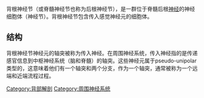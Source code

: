 {{multiple issues|
{{Expand English|time=2017-03-20T17:42:11+00:00}}
{{expand|time=2017-03-20T17:42:11+00:00}}
{{unreferenced|time=2017-03-20T17:42:11+00:00}}
}}
{{Infobox anatomy
| Name        = 背根神经节
| Latin       = ganglion sensorium nervi spinalis
| Image       = DRG Chicken e7.jpg
| Caption     = 图示为一个7日大鸡胚胎的背根神经节。该神经节在神经生长因子介质中培养了一夜并用神经纤维抗体进行了染色。途中可见从背根神经节生长出来的轴突。
| Image2      = Gray675.png
| Caption2    = 图示为一个脊神经及其腹根和背根。背根神经节在图中被标注为“spinal ganglion”，位于背根之后
| Precursor   = [[神經脊|神經脊]]
| System      =
<!--
| MeSHname    = Spinal+Ganglia
| MeshNumber  = A08.340.390.340
| DorlandsSuf = 12384883
| DorlandsPre = g_02
| GraySubject = 185
| GrayPage    = 750
-->
}}
背根神经节（或脊髓神经节也称为后根神经节），是一群位于脊髓后根[[神经|神经]]的神经细胞体（神经节）。背根神经节包含传入感觉神经元的细胞体。

== 结构 ==
背根神经节神经元的轴突被称为传入神经。在周围神经系统，传入神经指的是传递感官信息到中枢神经系统（脑和脊髓）的轴突。这些神经元属于pseudo-unipolar类型的，这意味着他们有一个轴突和两个分支，作为一个轴突，通常被称为一个远端和近端流程过程。

[[Category:背部解剖|Category:背部解剖]]
[[Category:周围神经系统|Category:周围神经系统]]